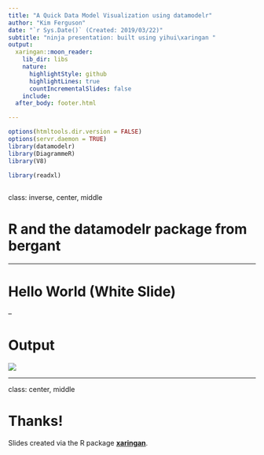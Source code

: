 ```yaml
---
title: "A Quick Data Model Visualization using datamodelr"
author: "Kim Ferguson"
date: "`r Sys.Date()` (Created: 2019/03/22)"
subtitle: "ninja presentation: built using yihui\xaringan "
output:
  xaringan::moon_reader:
    lib_dir: libs
    nature:
      highlightStyle: github
      highlightLines: true
      countIncrementalSlides: false
    include:
  after_body: footer.html

---
```


```r
options(htmltools.dir.version = FALSE)  
options(servr.daemon = TRUE)
library(datamodelr)
library(DiagrammeR)
library(V8)

library(readxl)
  
```

class: inverse, center, middle

#  R and the datamodelr package from bergant\datamodelr

---

# Hello World (White Slide)

--


# Output 


![](https://github.com/kfergo55/QuickDataModel/downloadData.svg)

---

class: center, middle

# Thanks!

Slides created via the R package [**xaringan**](https://github.com/yihui/xaringan).
